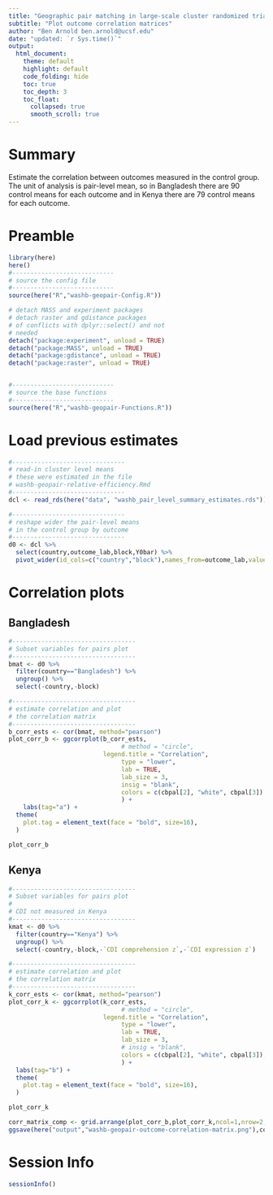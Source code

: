 ```yaml
---
title: "Geographic pair matching in large-scale cluster randomized trials"
subtitle: "Plot outcome correlation matrices"
author: "Ben Arnold ben.arnold@ucsf.edu"
date: "updated: `r Sys.time()`"
output: 
  html_document:
    theme: default
    highlight: default
    code_folding: hide
    toc: true
    toc_depth: 3
    toc_float:
      collapsed: true
      smooth_scroll: true
---
```


# Summary

Estimate the correlation between outcomes measured in the control group. The unit of analysis is pair-level mean, so in Bangladesh there are 90 control means for each outcome and in Kenya there are 79 control means for each outcome.

# Preamble

```r
library(here)
here()
#----------------------------
# source the config file
#----------------------------
source(here("R","washb-geopair-Config.R"))

# detach MASS and experiment packages
# detach raster and gdistance packages 
# of conflicts with dplyr::select() and not
# needed
detach("package:experiment", unload = TRUE)
detach("package:MASS", unload = TRUE)
detach("package:gdistance", unload = TRUE)
detach("package:raster", unload = TRUE)


#----------------------------
# source the base functions
#----------------------------
source(here("R","washb-geopair-Functions.R"))

```


# Load previous estimates
```r
#-------------------------------
# read-in cluster level means
# these were estimated in the file
# washb-geopair-relative-efficiency.Rmd
#-------------------------------
dcl <- read_rds(here("data", "washb_pair_level_summary_estimates.rds")) 

#-------------------------------
# reshape wider the pair-level means 
# in the control group by outcome
#-------------------------------
d0 <- dcl %>%
  select(country,outcome_lab,block,Y0bar) %>%
  pivot_wider(id_cols=c("country","block"),names_from=outcome_lab,values_from=Y0bar)
```

# Correlation plots

## Bangladesh

```r
#----------------------------------
# Subset variables for pairs plot
#----------------------------------
bmat <- d0 %>%
  filter(country=="Bangladesh") %>%
  ungroup() %>%
  select(-country,-block)

#----------------------------------
# estimate correlation and plot 
# the correlation matrix
#----------------------------------
b_corr_ests <- cor(bmat, method="pearson")
plot_corr_b <- ggcorrplot(b_corr_ests, 
                               # method = "circle",
                          legend.title = "Correlation",
                               type = "lower",
                               lab = TRUE,
                               lab_size = 3,
                               insig = "blank",
                               colors = c(cbpal[2], "white", cbpal[3])
                               ) +
    labs(tag="a") +
  theme(
    plot.tag = element_text(face = "bold", size=16),
  )

plot_corr_b

```

## Kenya 

```r
#----------------------------------
# Subset variables for pairs plot
#
# CDI not measured in Kenya
#----------------------------------
kmat <- d0 %>%
  filter(country=="Kenya") %>%
  ungroup() %>%
  select(-country,-block,-`CDI comprehension z`,-`CDI expression z`)

#----------------------------------
# estimate correlation and plot 
# the correlation matrix
#----------------------------------
k_corr_ests <- cor(kmat, method="pearson")
plot_corr_k <- ggcorrplot(k_corr_ests, 
                               # method = "circle",
                          legend.title = "Correlation",
                               type = "lower",
                               lab = TRUE,
                               lab_size = 3,
                               # insig = "blank",
                               colors = c(cbpal[2], "white", cbpal[3]),
                               ) +
  labs(tag="b") +
  theme(
    plot.tag = element_text(face = "bold", size=16),
  )

plot_corr_k

```

```r

corr_matrix_comp <- grid.arrange(plot_corr_b,plot_corr_k,ncol=1,nrow=2,heights=c(1,1))
ggsave(here("output","washb-geopair-outcome-correlation-matrix.png"),corr_matrix_comp,device="png",width=8, height = 12)


```

# Session Info
```r
sessionInfo()
```



